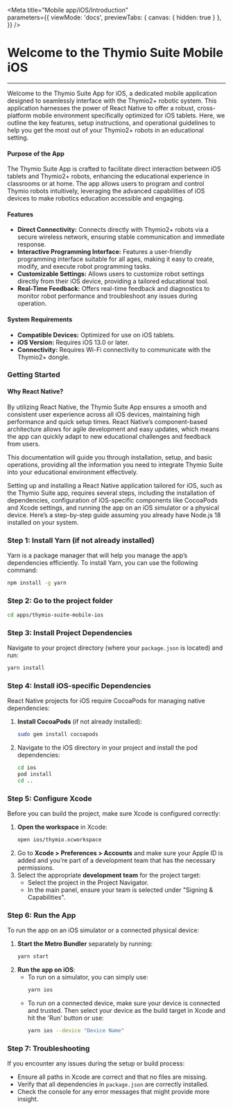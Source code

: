 
<Meta 
  title="Mobile app/iOS/Introduction"  
  parameters={{
    viewMode: 'docs',
    previewTabs: { 
      canvas: { hidden: true } 
     },
  }}
/>

# Welcome to the Thymio Suite Mobile iOS
---

Welcome to the Thymio Suite App for iOS, a dedicated mobile application designed to seamlessly interface with the Thymio2+ robotic system. This application harnesses the power of React Native to offer a robust, cross-platform mobile environment specifically optimized for iOS tablets. Here, we outline the key features, setup instructions, and operational guidelines to help you get the most out of your Thymio2+ robots in an educational setting.

#### Purpose of the App

The Thymio Suite App is crafted to facilitate direct interaction between iOS tablets and Thymio2+ robots, enhancing the educational experience in classrooms or at home. The app allows users to program and control Thymio robots intuitively, leveraging the advanced capabilities of iOS devices to make robotics education accessible and engaging.

#### Features

- **Direct Connectivity:** Connects directly with Thymio2+ robots via a secure wireless network, ensuring stable communication and immediate response.
- **Interactive Programming Interface:** Features a user-friendly programming interface suitable for all ages, making it easy to create, modify, and execute robot programming tasks.
- **Customizable Settings:** Allows users to customize robot settings directly from their iOS device, providing a tailored educational tool.
- **Real-Time Feedback:** Offers real-time feedback and diagnostics to monitor robot performance and troubleshoot any issues during operation.

#### System Requirements

- **Compatible Devices:** Optimized for use on iOS tablets.
- **iOS Version:** Requires iOS 13.0 or later.
- **Connectivity:** Requires Wi-Fi connectivity to communicate with the Thymio2+ dongle.

### Getting Started

#### Why React Native?

By utilizing React Native, the Thymio Suite App ensures a smooth and consistent user experience across all iOS devices, maintaining high performance and quick setup times. React Native’s component-based architecture allows for agile development and easy updates, which means the app can quickly adapt to new educational challenges and feedback from users.

This documentation will guide you through installation, setup, and basic operations, providing all the information you need to integrate Thymio Suite into your educational environment effectively.


Setting up and installing a React Native application tailored for iOS, such as the Thymio Suite app, requires several steps, including the installation of dependencies, configuration of iOS-specific components like CocoaPods and Xcode settings, and running the app on an iOS simulator or a physical device. Here’s a step-by-step guide assuming you already have Node.js 18 installed on your system.

### Step 1: Install Yarn (if not already installed)
Yarn is a package manager that will help you manage the app’s dependencies efficiently. To install Yarn, you can use the following command:
```bash
npm install -g yarn
```

### Step 2: Go to the project folder
```bash
cd apps/thymio-suite-mobile-ios
```

### Step 3: Install Project Dependencies
Navigate to your project directory (where your `package.json` is located) and run:
```bash
yarn install
```

### Step 4: Install iOS-specific Dependencies
React Native projects for iOS require CocoaPods for managing native dependencies:
1. **Install CocoaPods** (if not already installed):
    ```bash
    sudo gem install cocoapods
    ```
2. Navigate to the iOS directory in your project and install the pod dependencies:
    ```bash
    cd ios
    pod install
    cd ..
    ```

### Step 5: Configure Xcode
Before you can build the project, make sure Xcode is configured correctly:
1. **Open the workspace** in Xcode:
    ```bash
    open ios/thymio.xcworkspace
    ```
2. Go to **Xcode > Preferences > Accounts** and make sure your Apple ID is added and you’re part of a development team that has the necessary permissions.
3. Select the appropriate **development team** for the project target:
    - Select the project in the Project Navigator.
    - In the main panel, ensure your team is selected under "Signing & Capabilities".

### Step 6: Run the App
To run the app on an iOS simulator or a connected physical device:
1. **Start the Metro Bundler** separately by running:
    ```bash
    yarn start
    ```
2. **Run the app on iOS**:
    - To run on a simulator, you can simply use:
        ```bash
        yarn ios
        ```
    - To run on a connected device, make sure your device is connected and trusted. Then select your device as the build target in Xcode and hit the 'Run' button or use:
        ```bash
        yarn ios --device "Device Name"
        ```

### Step 7: Troubleshooting
If you encounter any issues during the setup or build process:
- Ensure all paths in Xcode are correct and that no files are missing.
- Verify that all dependencies in `package.json` are correctly installed.
- Check the console for any error messages that might provide more insight.
